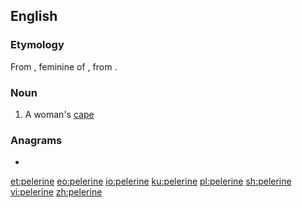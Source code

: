 ==English==

===Etymology===
From {{etyl|fr|en}} {{m|fr|pèlerine||}}, feminine of {{m|fr|pèlerin||pilgrim}}, from {{etyl|LL.|en}} {{m|la|pelegrīnus||}}.

===Noun===
{{en-noun|pelerines}}

# A woman's [[cape]]

===Anagrams===
* {{l|en|perilene}}

[[et:pelerine]]
[[eo:pelerine]]
[[io:pelerine]]
[[ku:pelerine]]
[[pl:pelerine]]
[[sh:pelerine]]
[[vi:pelerine]]
[[zh:pelerine]]
